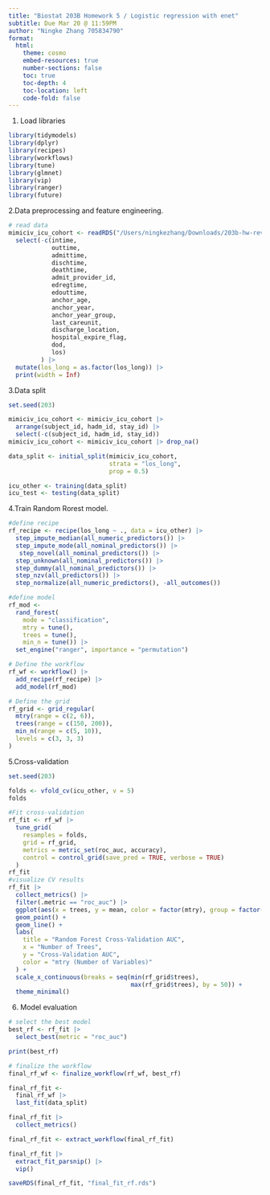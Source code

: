 ```yaml
---
title: "Biostat 203B Homework 5 / Logistic regression with enet"
subtitle: Due Mar 20 @ 11:59PM
author: "Ningke Zhang 705834790"
format:
  html:
    theme: cosmo
    embed-resources: true
    number-sections: false
    toc: true
    toc-depth: 4
    toc-location: left
    code-fold: false
---
```


1. Load libraries
```r
library(tidymodels)
library(dplyr)
library(recipes)
library(workflows)
library(tune)
library(glmnet)
library(vip)
library(ranger)
library(future)
```
2.Data preprocessing and feature engineering.
```r
# read data
mimiciv_icu_cohort <- readRDS("/Users/ningkezhang/Downloads/203b-hw-revised/hw4/mimiciv_shiny/mimic_icu_cohort.rds") |> #as Bowen mentioned, no need to copy rds in hw5, so this line have to exceed 80.
  select(-c(intime, 
            outtime, 
            admittime,
            dischtime,
            deathtime,
            admit_provider_id,
            edregtime,
            edouttime,
            anchor_age,
            anchor_year,
            anchor_year_group,
            last_careunit,
            discharge_location,
            hospital_expire_flag,
            dod,
            los)
         ) |>
  mutate(los_long = as.factor(los_long)) |>
  print(width = Inf)
```
3.Data split
```r
set.seed(203)

mimiciv_icu_cohort <- mimiciv_icu_cohort |>
  arrange(subject_id, hadm_id, stay_id) |>
  select(-c(subject_id, hadm_id, stay_id))
mimiciv_icu_cohort <- mimiciv_icu_cohort |> drop_na()

data_split <- initial_split(mimiciv_icu_cohort, 
                            strata = "los_long", 
                            prop = 0.5)

icu_other <- training(data_split)
icu_test <- testing(data_split)
```
4.Train Random Rorest model.
```r
#define recipe
rf_recipe <- recipe(los_long ~ ., data = icu_other) |>
  step_impute_median(all_numeric_predictors()) |>
  step_impute_mode(all_nominal_predictors()) |>
   step_novel(all_nominal_predictors()) |>
  step_unknown(all_nominal_predictors()) |>
  step_dummy(all_nominal_predictors()) |>
  step_nzv(all_predictors()) |>  
  step_normalize(all_numeric_predictors(), -all_outcomes())

#define model
rf_mod <- 
  rand_forest(
    mode = "classification",
    mtry = tune(),
    trees = tune(),
    min_n = tune()) |> 
  set_engine("ranger", importance = "permutation")

# Define the workflow
rf_wf <- workflow() |>
  add_recipe(rf_recipe) |>
  add_model(rf_mod)

# Define the grid
rf_grid <- grid_regular(
  mtry(range = c(2, 6)),    
  trees(range = c(150, 200)), 
  min_n(range = c(5, 10)),
  levels = c(3, 3, 3)
)
```
5.Cross-validation
```r
set.seed(203)

folds <- vfold_cv(icu_other, v = 5)
folds

#Fit cross-validation
rf_fit <- rf_wf |>
  tune_grid(
    resamples = folds,
    grid = rf_grid,
    metrics = metric_set(roc_auc, accuracy),  
    control = control_grid(save_pred = TRUE, verbose = TRUE)
  )
rf_fit
#visualize CV results
rf_fit |>
  collect_metrics() |>
  filter(.metric == "roc_auc") |>
  ggplot(aes(x = trees, y = mean, color = factor(mtry), group = factor(mtry))) +
  geom_point() +
  geom_line() +
  labs(
    title = "Random Forest Cross-Validation AUC",
    x = "Number of Trees",
    y = "Cross-Validation AUC",
    color = "mtry (Number of Variables)"
  ) +
  scale_x_continuous(breaks = seq(min(rf_grid$trees), 
                                  max(rf_grid$trees), by = 50)) +
  theme_minimal()
```
6. Model evaluation
```r
# select the best model
best_rf <- rf_fit |>
  select_best(metric = "roc_auc")

print(best_rf)

# finalize the workflow
final_rf_wf <- finalize_workflow(rf_wf, best_rf)

final_rf_fit <- 
  final_rf_wf |>
  last_fit(data_split)

final_rf_fit |> 
  collect_metrics()

final_rf_fit <- extract_workflow(final_rf_fit)

final_rf_fit |>
  extract_fit_parsnip() |>
  vip()

saveRDS(final_rf_fit, "final_fit_rf.rds")
```